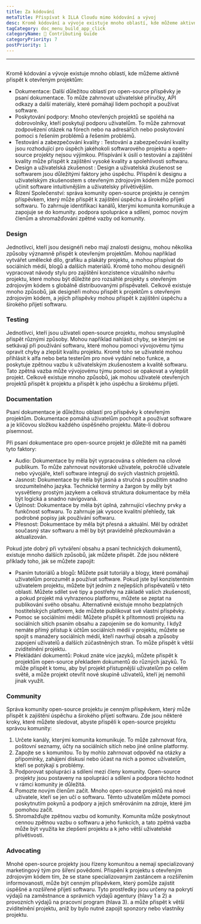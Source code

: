```yaml
---
title: Za kódování
metaTitle: Přispívat k ILLA Cloudu mimo kódování a vývoj
desc: Kromě kódování a vývoje existuje mnoho oblastí, kde můžeme aktivně přispět k ILLA Cloudu
tagCategory: doc_menu_build_app_click
categoryName: 📎 Contributing Guide
categoryPriority: 7
postPriority: 1
---
```


* * *

## <Heading hidden>Kódování přes rámec</Heading>

Kromě kódování a vývoje existuje mnoho oblastí, kde můžeme aktivně přispět k otevřeným projektům:

-   Dokumentace: Další důležitou oblastí pro open-source příspěvky je psaní dokumentace. To může zahrnovat uživatelské příručky, API odkazy a další materiály, které pomáhají lidem pochopit a používat software.
-   Poskytování podpory: Mnoho otevřených projektů se spoléhá na dobrovolníky, kteří poskytují podporu uživatelům. To může zahrnovat zodpovězení otázek na fórech nebo na adresářích nebo poskytování pomoci s řešením problémů a řešením problémů.
-   Testování a zabezpečování kvality : Testování a zabezpečování kvality jsou rozhodující pro úspěch jakéhokoli softwarového projektu a open-source projekty nejsou výjimkou. Přispívání k úsilí o testování a zajištění kvality může přispět k zajištění vysoké kvality a spolehlivosti softwaru.
-   Design a uživatelská zkušenost : Design a uživatelská zkušenost se softwarem jsou důležitými faktory jeho úspěchu. Přispění k designu a uživatelským zkušenostem s otevřeným zdrojovým kódem může pomoci učinit software intuitivnějším a uživatelsky přívětivějším.
-   Řízení Společenství: správa komunity open-source projektu je cenným příspěvkem, který může přispět k zajištění úspěchu a širokého přijetí softwaru. To zahrnuje identifikaci kanálů, kterými komunita komunikuje a zapojuje se do komunity. podpora spolupráce a sdílení, pomoc novým členům a shromažďování zpětné vazby od komunity.

### [](https://www.illacloud.com/zh-CN/blog/opensource-for-non-developers#design)Design

Jednotlivci, kteří jsou designéři nebo mají znalosti designu, mohou několika způsoby významně přispět k otevřeným projektům. Mohou například vytvářet umělecké dílo, grafiku a plakáty projektu, a mohou přispívat do sociálních médií, blogů a dalších materiálů. Kromě toho mohou designéři vypracovat návody stylu pro zajištění konzistence vizuálního návrhu projektu, které mohou být důležité pro rozsáhlé projekty s otevřeným zdrojovým kódem s globálně distribuovanými přispěvateli. Celkově existuje mnoho způsobů, jak designéři mohou přispět k projektům s otevřeným zdrojovým kódem, a jejich příspěvky mohou přispět k zajištění úspěchu a širokého přijetí softwaru.

### [](https://www.illacloud.com/zh-CN/blog/opensource-for-non-developers#testing)Testing

Jednotlivci, kteří jsou uživateli open-source projektu, mohou smysluplně přispět různými způsoby. Mohou například nahlásit chyby, se kterými se setkávají při používání softwaru, které mohou pomoci vývojovému týmu opravit chyby a zlepšit kvalitu projektu. Kromě toho se uživatelé mohou přihlásit k alfa nebo beta testerům pro nové vydání nebo funkce, a poskytuje zpětnou vazbu k uživatelským zkušenostem a kvalitě softwaru. Tato zpětná vazba může vývojovému týmu pomoci se opakovat a vylepšit projekt. Celkově existuje mnoho způsobů, jak mohou uživatelé otevřených projektů přispět k projektu a přispět k jeho úspěchu a širokému přijetí.

### [](https://www.illacloud.com/zh-CN/blog/opensource-for-non-developers#documentation)Documentation

Psaní dokumentace je důležitou oblastí pro příspěvky k otevřeným projektům. Dokumentace pomáhá uživatelům pochopit a používat software a je klíčovou složkou každého úspěšného projektu. Máte-li dobrou písemnost.

Při psaní dokumentace pro open-source projekt je důležité mít na paměti tyto faktory:

-   Audio: Dokumentace by měla být vypracována s ohledem na cílové publikum. To může zahrnovat novátorské uživatele, pokročilé uživatele nebo vývojáře, kteří software integrují do svých vlastních projektů.
-   Jasnost: Dokumentace by měla být jasná a stručná s použitím snadno srozumitelného jazyka. Technické termíny a žargon by měly být vysvětleny prostým jazykem a celková struktura dokumentace by měla být logická a snadno navigovaná.
-   Úplnost: Dokumentace by měla být úplná, zahrnující všechny prvky a funkčnost softwaru. To zahrnuje jak vysoce kvalitní přehledy, tak podrobné popisy jak používání softwaru.
-   Přesnost: Dokumentace by měla být přesná a aktuální. Měl by odrážet současný stav softwaru a měl by být pravidelně přezkoumáván a aktualizován.

Pokud jste dobrý při vytváření obsahu a psaní technických dokumentů, existuje mnoho dalších způsobů, jak můžete přispět. Zde jsou některé příklady toho, jak se můžete zapojit:

-   Psaním tutoriálů a blogů: Můžete psát tutoriály a blogy, které pomáhají uživatelům porozumět a používat software. Pokud jste byl konzistentním uživatelem projektu, můžete být jedním z nejlepších přispěvatelů v této oblasti. Můžete sdílet své tipy a postřehy na základě vašich zkušeností, a pokud projekt má vyhrazenou platformu, můžete se zeptat na publikování svého obsahu. Alternativně existuje mnoho bezplatných hostitelských platforem, kde můžete publikovat své vlastní příspěvky.
-   Pomoc se sociálními médii: Můžete přispět k přítomnosti projektu na sociálních sítích psaním obsahu a zapojením se do komunity. I když nemáte přímý přístup k účtům sociálních médií v projektu, můžete se spojit s manažery sociálních médií, kteří navrhují obsah a způsoby zapojení uživatelů a dalších zúčastněných stran. To může přispět k větší zviditelnění projektu.
-   Překládání dokumentů: Pokud znáte více jazyků, můžete přispět k projektům open-source překladem dokumentů do různých jazyků. To může přispět k tomu, aby byl projekt přístupnější uživatelům po celém světě, a může projekt otevřít nové skupině uživatelů, kteří jej nemohli jinak využít.

### [](https://www.illacloud.com/zh-CN/blog/opensource-for-non-developers#community)Community

Správa komunity open-source projektu je cenným příspěvkem, který může přispět k zajištění úspěchu a širokého přijetí softwaru. Zde jsou některé kroky, které můžete sledovat, abyste přispěli k open-source projektu správou komunity:

1.  Určete kanály, kterými komunita komunikuje. To může zahrnovat fóra, poštovní seznamy, účty na sociálních sítích nebo jiné online platformy.
2.  Zapojte se s komunitou. To by mohlo zahrnovat odpověď na otázky a připomínky, zahájení diskusí nebo účast na nich a pomoc uživatelům, kteří se potýkají s problémy.
3.  Podporovat spolupráci a sdílení mezi členy komunity. Open-source projekty jsou postaveny na spolupráci a sdílení a podpora těchto hodnot v rámci komunity je důležitá.
4.  Pomozte novým členům začít. Mnoho open-source projektů má nové uživatele, kteří se jen učí o softwaru. Těmto uživatelům můžete pomoci poskytnutím pokynů a podpory a jejich směrováním na zdroje, které jim pomohou začít.
5.  Shromažďujte zpětnou vazbu od komunity. Komunita může poskytnout cennou zpětnou vazbu o softwaru a jeho funkcích, a tato zpětná vazba může být využita ke zlepšení projektu a k jeho větší uživatelské přívětivosti.

### [](https://www.illacloud.com/zh-CN/blog/opensource-for-non-developers#advocating)Advocating

Mnohé open-source projekty jsou řízeny komunitou a nemají specializovaný marketingový tým pro šíření povědomí. Přispění k projektu s otevřeným zdrojovým kódem tím, že se stane specializovaným zastáncem a rozšířením informovanosti, může být cenným příspěvkem, který pomůže zajistit úspěšné a rozšířené přijetí softwaru. Tyto prostředky jsou určeny na pokrytí výdajů na zaměstnance a správních výdajů agentury (hlavy 1 a 2) a provozních výdajů na pracovní program (hlava 3). a může přispět k větší zviditelnění projektu, aniž by bylo nutné zapojit sponzory nebo vlastníky projektu.
